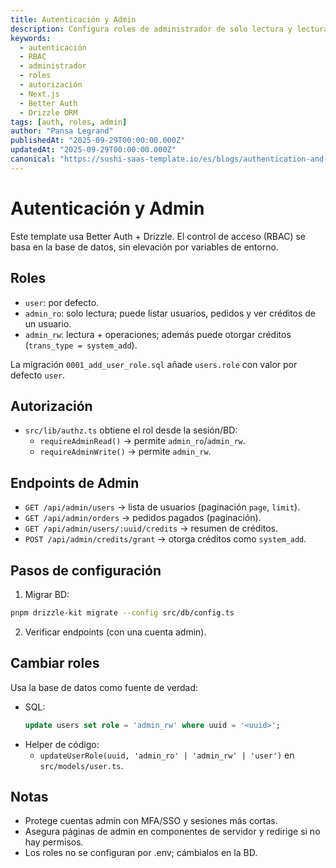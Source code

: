 ```yaml
---
title: Autenticación y Admin
description: Configura roles de administrador de solo lectura y lectura/escritura, protege las APIs de admin y entiende el flujo de autenticación del template.
keywords:
  - autenticación
  - RBAC
  - administrador
  - roles
  - autorización
  - Next.js
  - Better Auth
  - Drizzle ORM
tags: [auth, roles, admin]
author: "Pansa Legrand"
publishedAt: "2025-09-29T00:00:00.000Z"
updatedAt: "2025-09-29T00:00:00.000Z"
canonical: "https://sushi-saas-template.io/es/blogs/authentication-and-admin"
---
```


# Autenticación y Admin

Este template usa Better Auth + Drizzle. El control de acceso (RBAC) se basa en la base de datos, sin elevación por variables de entorno.

## Roles

- `user`: por defecto.
- `admin_ro`: solo lectura; puede listar usuarios, pedidos y ver créditos de un usuario.
- `admin_rw`: lectura + operaciones; además puede otorgar créditos (`trans_type = system_add`).

La migración `0001_add_user_role.sql` añade `users.role` con valor por defecto `user`.

## Autorización

- `src/lib/authz.ts` obtiene el rol desde la sesión/BD:
  - `requireAdminRead()` → permite `admin_ro`/`admin_rw`.
  - `requireAdminWrite()` → permite `admin_rw`.

## Endpoints de Admin

- `GET /api/admin/users` → lista de usuarios (paginación `page`, `limit`).
- `GET /api/admin/orders` → pedidos pagados (paginación).
- `GET /api/admin/users/:uuid/credits` → resumen de créditos.
- `POST /api/admin/credits/grant` → otorga créditos como `system_add`.

## Pasos de configuración

1) Migrar BD:

```bash
pnpm drizzle-kit migrate --config src/db/config.ts
```

2) Verificar endpoints (con una cuenta admin).

## Cambiar roles

Usa la base de datos como fuente de verdad:

- SQL:
  ```sql
  update users set role = 'admin_rw' where uuid = '<uuid>';
  ```
- Helper de código:
  - `updateUserRole(uuid, 'admin_ro' | 'admin_rw' | 'user')` en `src/models/user.ts`.

## Notas

- Protege cuentas admin con MFA/SSO y sesiones más cortas.
- Asegura páginas de admin en componentes de servidor y redirige si no hay permisos.
- Los roles no se configuran por .env; cámbialos en la BD.
